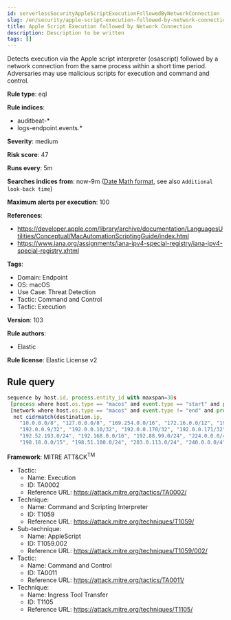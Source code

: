 ```yaml
---
id: serverlessSecurityAppleScriptExecutionFollowedByNetworkConnection
slug: /en/security/apple-script-execution-followed-by-network-connection
title: Apple Script Execution followed by Network Connection
description: Description to be written
tags: []
---
```


<div id="apple-script-execution-followed-by-network-connection"></div>

Detects execution via the Apple script interpreter (osascript) followed by a network connection from the same process within a short time period. Adversaries may use malicious scripts for execution and command and control.

**Rule type**: eql

**Rule indices**: 

* auditbeat-*
* logs-endpoint.events.*

**Severity**: medium

**Risk score**: 47

**Runs every**: 5m

**Searches indices from**: now-9m ([Date Math format](((ref))/common-options.html#date-math), see also <DocLink id="serverlessSecurityRulesUiCreate" section="set-the-rules-schedule">`Additional look-back time`</DocLink>)

**Maximum alerts per execution**: 100

**References**: 

* https://developer.apple.com/library/archive/documentation/LanguagesUtilities/Conceptual/MacAutomationScriptingGuide/index.html
* https://www.iana.org/assignments/iana-ipv4-special-registry/iana-ipv4-special-registry.xhtml

**Tags**: 

* Domain: Endpoint
* OS: macOS
* Use Case: Threat Detection
* Tactic: Command and Control
* Tactic: Execution

**Version**: 103

**Rule authors**: 

* Elastic

**Rule license**: Elastic License v2

## Rule query

```js
sequence by host.id, process.entity_id with maxspan=30s
 [process where host.os.type == "macos" and event.type == "start" and process.name == "osascript"]
 [network where host.os.type == "macos" and event.type != "end" and process.name == "osascript" and destination.ip != "::1" and
  not cidrmatch(destination.ip,
    "10.0.0.0/8", "127.0.0.0/8", "169.254.0.0/16", "172.16.0.0/12", "192.0.0.0/24", "192.0.0.0/29", "192.0.0.8/32",
    "192.0.0.9/32", "192.0.0.10/32", "192.0.0.170/32", "192.0.0.171/32", "192.0.2.0/24", "192.31.196.0/24",
    "192.52.193.0/24", "192.168.0.0/16", "192.88.99.0/24", "224.0.0.0/4", "100.64.0.0/10", "192.175.48.0/24",
    "198.18.0.0/15", "198.51.100.0/24", "203.0.113.0/24", "240.0.0.0/4", "::1", "FE80::/10", "FF00::/8")]

```

**Framework**: MITRE ATT&CK<sup>TM</sup>

* Tactic:
    * Name: Execution
    * ID: TA0002
    * Reference URL: https://attack.mitre.org/tactics/TA0002/
* Technique:
    * Name: Command and Scripting Interpreter
    * ID: T1059
    * Reference URL: https://attack.mitre.org/techniques/T1059/
* Sub-technique:
    * Name: AppleScript
    * ID: T1059.002
    * Reference URL: https://attack.mitre.org/techniques/T1059/002/
* Tactic:
    * Name: Command and Control
    * ID: TA0011
    * Reference URL: https://attack.mitre.org/tactics/TA0011/
* Technique:
    * Name: Ingress Tool Transfer
    * ID: T1105
    * Reference URL: https://attack.mitre.org/techniques/T1105/


